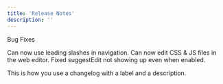 ```yaml
---
title: 'Release Notes'
description: ''
---
```


<Update label="October 2024" description="v0.1.1">
  Bug Fixes

  Can now use leading slashes in navigation.
  Can now edit CSS & JS files in the web editor.
  Fixed suggestEdit not showing up even when enabled.
</Update>

<Update label="July 2024" description="v0.1.0">
  This is how you use a changelog with a label
  and a description.
</Update>